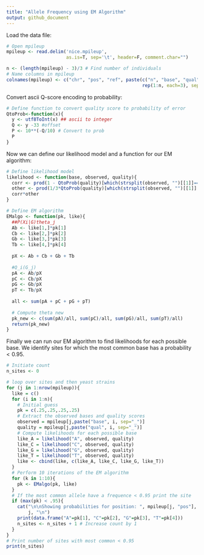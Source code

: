 ```yaml
---
title: "Allele Frequency using EM Algorithm"
output: github_document
---
```



Load the data file:

```r
# Open mpileup
mpileup <- read.delim('nice.mpileup', 
                      as.is=T, sep='\t', header=F, comment.char="")

n <- (length(mpileup) - 3)/3 # Find number of individuals
# Name columns in mpileup
colnames(mpileup) <- c("chr", "pos", "ref", paste(c("n", "base", "qual"), 
                                                  rep(1:n, each=3), sep = '_'))
```

Convert ascii Q-score encoding to probability:

```r
# Define function to convert quality score to probability of error
QtoProb<-function(x){
  y <- utf8ToInt(x) ## ascii to integer
  Q <- y -33 #offset
  P <- 10**(-Q/10) # Convert to prob
  P
}
```

Now we can define our likelihood model and a function for our EM algorithm:

```r
# Define likelihood model
likelihood <- function(base, observed, quality){
  corr <- prod(1 - QtoProb(quality)[which(strsplit(observed, "")[[1]]==base)]) #If position equal to base
  other <- prod(1/3*QtoProb(quality)[which(strsplit(observed, "")[[1]]!=base)]) # If position not equal to base
  corr*other
}

# Define EM algorithm
EMalgo <- function(pk, like){
  ##P(Xi|G)theta_j
  Ab <- like[1,]*pk[1] 
  Cb <- like[2,]*pk[2]
  Gb <- like[3,]*pk[3]
  Tb <- like[4,]*pk[4]
  
  pX <- Ab + Cb + Gb + Tb
  
  #Q_i(G_j)
  pA <- Ab/pX
  pC <- Cb/pX
  pG <- Gb/pX
  pT <- Tb/pX
  
  all <- sum(pA + pC + pG + pT)
  
  # Compute theta new
  pk_new <- c(sum(pA)/all, sum(pC)/all, sum(pG)/all, sum(pT)/all)
  return(pk_new)
}
```

Finally we can run our EM algorithm to find likelihoods for each possible base.
We identify sites for which the most common base has a probability $< 0.95$.

```r
# Initiate count
n_sites <- 0

# loop over sites and then yeast strains
for (j in 1:nrow(mpileup)){
  like = c()
  for (i in 1:n){
    # Initial guess
    pk = c(.25,.25,.25,.25)
    # Extract the observed bases and quality scores
    observed = mpileup[j,paste("base", i, sep="_")]
    quality = mpileup[j,paste("qual", i, sep="_")]
    # Compute likelihoods for each possible base
    like_A = likelihood("A", observed, quality)
    like_C = likelihood("C", observed, quality)
    like_G = likelihood("G", observed, quality)
    like_T = likelihood("T", observed, quality)
    like <- cbind(like, c(like_A, like_C, like_G, like_T))
  }
  # Perform 10 iterations of the EM algorithm
  for (k in 1:10){
    pk <- EMalgo(pk, like)
  }
  # If the most common allele have a frequence < 0.95 print the site
  if (max(pk) < .95){
    cat("\n\nShowing probabilities for position: ", mpileup[j, "pos"], "in row", 
        j, "\n")
    print(data.frame("A"=pk[1], "C"=pk[2], "G"=pk[3], "T"=pk[4]))
    n_sites <- n_sites + 1 # Increase count by 1
  }
}
# Print number of sites with most common < 0.95
print(n_sites)
```


